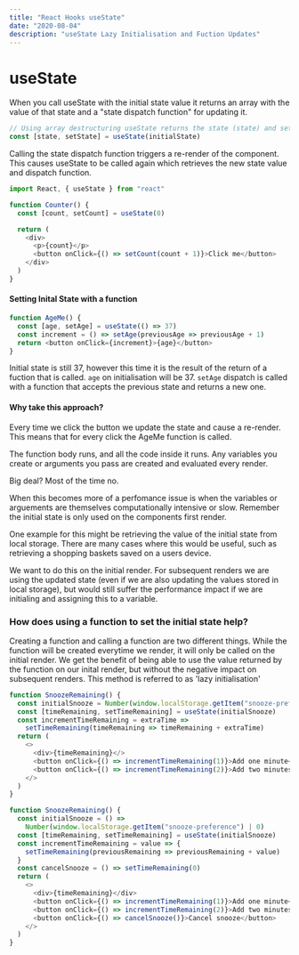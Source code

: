 ```yaml
---
title: "React Hooks useState"
date: "2020-08-04"
description: "useState Lazy Initialisation and Fuction Updates"
---
```



# useState

When you call useState with the initial state value it returns an array with the value of that state and a "state dispatch function" for updating it.

```js
// Using array destructuring useState returns the state (state) and set state dispatch function (setState)
const [state, setState] = useState(initialState)
```

Calling the state dispatch function triggers a re-render of the component. This causes useState to be called again which retrieves the new state value and dispatch function.

```js
import React, { useState } from "react"

function Counter() {
  const [count, setCount] = useState(0)

  return (
    <div>
      <p>{count}</p>
      <button onClick={() => setCount(count + 1)}>Click me</button>
    </div>
  )
}
```

#### Setting Inital State with a function

```js
function AgeMe() {
  const [age, setAge] = useState(() => 37)
  const increment = () => setAge(previousAge => previousAge + 1)
  return <button onClick={increment}>{age}</button>
}
```

<AgeMe />

Initial state is still 37, however this time it is the result of the return of a fuction that is called.
`age` on initialisation will be 37.
`setAge` dispatch is called with a function that accepts the previous state and returns a new one.

#### Why take this approach?

Every time we click the button we update the state and cause a re-render.
This means that for every click the AgeMe function is called.

The function body runs, and all the code inside it runs.
Any variables you create or arguments you pass are created and evaluated every render.

Big deal? Most of the time no.

When this becomes more of a perfomance issue is when the variables or arguements are themselves computationally intensive or slow.
Remember the initial state is only used on the components first render.

One example for this might be retrieving the value of the initial state from local storage.
There are many cases where this would be useful, such as retrieving a shopping baskets saved on a users device.

We want to do this on the initial render. For subsequent renders we are using the updated state (even if we are also updating the values stored in local storage),
but would still suffer the performance impact if we are initialing and assigning this to a variable.

### How does using a function to set the initial state help?

Creating a function and calling a function are two different things.
While the function will be created everytime we render, it will only be called on the initial render.
We get the benefit of being able to use the value returned by the function on our inital render, but without the negative impact on subsequent renders.
This method is referred to as 'lazy initialisation'

```js
function SnoozeRemaining() {
  const initialSnooze = Number(window.localStorage.getItem("snooze-preference"))
  const [timeRemaining, setTimeRemaining] = useState(initialSnooze)
  const incrementTimeRemaining = extraTime =>
    setTimeRemaining(timeRemaining => timeRemaining + extraTime)
  return (
    <>
      <div>{timeRemaining}</>
      <button onClick={() => incrementTimeRemaining(1)}>Add one minute</button>
      <button onClick={() => incrementTimeRemaining(2)}>Add two minutes</button>
    </>
  )
}
```

```js
function SnoozeRemaining() {
  const initialSnooze = () =>
    Number(window.localStorage.getItem("snooze-preference") | 0)
  const [timeRemaining, setTimeRemaining] = useState(initialSnooze)
  const incrementTimeRemaining = value => {
    setTimeRemaining(previousRemaining => previousRemaining + value)
  }
  const cancelSnooze = () => setTimeRemaining(0)
  return (
    <>
      <div>{timeRemaining}</div>
      <button onClick={() => incrementTimeRemaining(1)}>Add one minute</button>
      <button onClick={() => incrementTimeRemaining(2)}>Add two minutes</button>
      <button onClick={() => cancelSnooze()}>Cancel snooze</button>
    </>
  )
}
```

<SnoozeRemaining />
